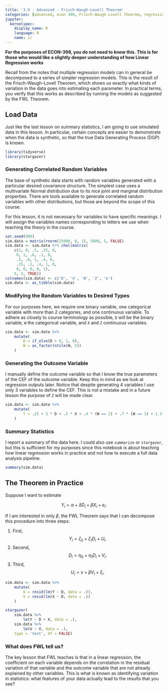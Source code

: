 ```yaml
---
title: '3.9 - Advanced - Frisch-Waugh-Lovell Theorem'
categories: [advanced, econ 398, Frisch-Waugh-Lovell theorem, regression, residuals, linear regression, R]
jupyter:
  kernelspec:
    display_name: R
    language: R
    name: ir
---
```



**For the purposes of ECON-398, you do not need to know this. This is for those who would like a slightly deeper understanding of how Linear Regression works**

Recall from the notes that multiple regression models can in general be decomposed to a series of simpler regression models. This is the result of the Frisch-Waugh-Lovell Theorem, which shows us exactly what kinds of variation in the data goes into estimating each parameter. In practical terms, you verify that this works as described by running the models as suggested by the FWL Theorem.


## Load Data

Just like the last lesson on summary statistics, I am going to use simulated data in this lesson. In particular, certain concepts are easier to demonstrate when the data is synthetic, so that the true Data Generating Process (DGP) is known.

```r
library(tidyverse)
library(stargazer)
```

### Generating Correlated Random Variables

The base of synthetic data starts with random variables generated with a particular desired covariance structure. The simplest case uses a multivariate Normal distribution due to its nice joint and marginal distribution properties. There are tools available to generate correlated random variables with other distributions, but those are beyond the scope of this course.

For this lesson, it is not necessary for variables to have specific meanings. I will assign the variables names corresponding to letters we use when teaching the theory in the course.

```r
set.seed(998)
sim.data = matrix(rnorm(25000, 0, 1), 5000, 5, FALSE)
sim.data <- sim.data %*% chol(matrix(
    c(1, 0, .5, .25, 0,
     0, 1, .6, .1, 0,
     .5, .6, 1, .4, 0,
     .25, .1, .4, 1, 0,
     0, 0, 0, 0, 1),
    5, 5, TRUE))
colnames(sim.data) <- c('D', 'X', 'W', 'Z', 'e')
sim.data <- as_tibble(sim.data)
```

### Modifying the Random Variables to Desired Types

For our purposes here, we require one binary variable, one categorical variable with more than $2$ categories, and one continuous variable. To adhere as closely to course terminology as possible, `D` will be the binary variable, `W` the categorical variable, and `X` and `Z` continuous variables. 

```r
sim.data <- sim.data %>%
    mutate(
        D = if_else(D > 0, 1, 0),
        W = as_factor(ntile(W, 5))
    )
```

### Generating the Outcome Variable

I manually define the outcome variable so that I know the true parameters of the CEF of the outcome variable. Keep this in mind as we look at regression outputs later. Notice that despite generating $4$ variables I use only $3$ variables to define the CEF. This is not a mistake and in a future lesson the purpose of `Z` will be made clear.

```r
sim.data <- sim.data %>%
    mutate(
        Y = .25 + 3 * D + .5 * X + .4 * (W == 2) + .7 * (W == 3) + 1.3 * (W == 4) + 1.9 * (W == 5) + e
    )
```

### Summary Statistics

I report a summary of the data here. I could also use `summarize` or `stargazer`, but this is sufficient for my purposes since this notebook is about teaching how linear regression works in practice and not how to execute a full data analysis pipeline.

```r
summary(sim.data)
```

## The Theorem in Practice

Suppose I want to estimate

$$
    Y_{i} = \alpha + \delta D_{i} + \beta X_{i} + e_{i}.
$$

If I am interested in only $\beta$, the FWL Theorem says that I can decompose this procedure into three steps:

1. First,
$$
    Y_{i} = \zeta_{0} + \zeta_{1} D_{i} + U_{i}.
$$
2. Second,
$$
    D_{i} = \eta_{0} + \eta_{1} D_{i} + V_{i}.
$$
3. Third,
$$
    U_{i} = \gamma + \beta V_{i} + \xi_{i}.
$$

```r
sim.data <- sim.data %>%
    mutate(
        U = resid(lm(Y ~ D, data = .)),
        V = resid(lm(X ~ D, data = .))
    )
```

```r
stargazer(
    sim.data %>%
        lm(Y ~ D + X, data = .),
    sim.data %>%
        lm(U ~ V, data = .),
    type = 'text', df = FALSE)
```

### What does FWL tell us?

The key lesson that FWL teaches is that in a linear regression, the coefficient on each variable depends on the correlation in the residual variation of that variable and the outcome variable that are not already explained by other variables. This is what is known as identifying variation in statistics: what features of your data actually lead to the results that you see?

